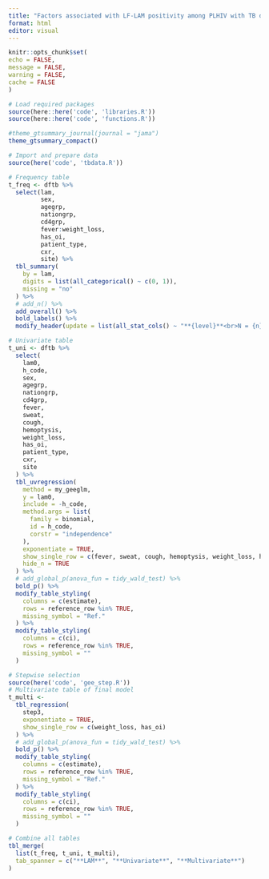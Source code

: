 ```yaml
---
title: "Factors associated with LF-LAM positivity among PLHIV with TB disease"
format: html
editor: visual
---
```


```r
knitr::opts_chunk$set(
echo = FALSE,
message = FALSE,
warning = FALSE,
cache = FALSE
)

# Load required packages
source(here::here('code', 'libraries.R'))
source(here::here('code', 'functions.R'))

#theme_gtsummary_journal(journal = "jama")
theme_gtsummary_compact()
```

```r
# Import and prepare data
source(here('code', 'tbdata.R'))
```

```r
# Frequency table
t_freq <- dftb %>%
  select(lam,
         sex,
         agegrp,
         nationgrp,
         cd4grp,
         fever:weight_loss,
         has_oi,
         patient_type,
         cxr,
         site) %>%
  tbl_summary(
    by = lam,
    digits = list(all_categorical() ~ c(0, 1)),
    missing = "no"
  ) %>%
  # add_n() %>%
  add_overall() %>% 
  bold_labels() %>%
  modify_header(update = list(all_stat_cols() ~ "**{level}**<br>N = {n}"))
```

```r
# Univariate table
t_uni <- dftb %>%
  select(
    lam0,
    h_code,
    sex,
    agegrp,
    nationgrp,
    cd4grp,
    fever,
    sweat,
    cough,
    hemoptysis,
    weight_loss,
    has_oi,
    patient_type,
    cxr,
    site
  ) %>%
  tbl_uvregression(
    method = my_geeglm,
    y = lam0,
    include = -h_code,
    method.args = list(
      family = binomial,
      id = h_code,
      corstr = "independence"
    ),
    exponentiate = TRUE,
    show_single_row = c(fever, sweat, cough, hemoptysis, weight_loss, has_oi),
    hide_n = TRUE
  ) %>%
  # add_global_p(anova_fun = tidy_wald_test) %>%
  bold_p() %>%
  modify_table_styling(
    columns = c(estimate),
    rows = reference_row %in% TRUE,
    missing_symbol = "Ref."
  ) %>% 
  modify_table_styling(
    columns = c(ci),
    rows = reference_row %in% TRUE,
    missing_symbol = ""
  )
```

```r
# Stepwise selection
source(here('code', 'gee_step.R'))
# Multivariate table of final model
t_multi <- 
  tbl_regression(
    step3,
    exponentiate = TRUE,
    show_single_row = c(weight_loss, has_oi)
  ) %>%
  # add_global_p(anova_fun = tidy_wald_test) %>%
  bold_p() %>%
  modify_table_styling(
    columns = c(estimate),
    rows = reference_row %in% TRUE,
    missing_symbol = "Ref."
  ) %>% 
  modify_table_styling(
    columns = c(ci),
    rows = reference_row %in% TRUE,
    missing_symbol = ""
  )
```

```r
# Combine all tables
tbl_merge(
  list(t_freq, t_uni, t_multi),
  tab_spanner = c("**LAM**", "**Univariate**", "**Multivariate**")
)
```
